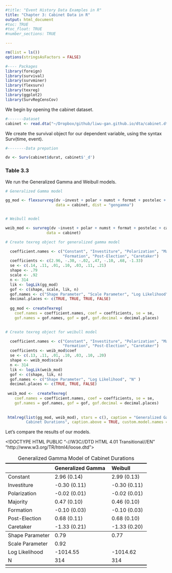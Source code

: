 ```yaml
---
#title: "Event History Data Examples in R"
title: "Chapter 3: Cabinet Data in R"
output: html_document
#toc: TRUE
#toc_float: TRUE
#number_sections: TRUE

---
```


```r
rm(list = ls())
options(stringsAsFactors = FALSE)
```

```r

#---- Packages 
library(foreign)
library(survival)
library(survminer)
library(flexsurv)
library(texreg)
library(ggplot2)
library(SurvRegCensCov)

```

We begin by opening the cabinet dataset. 

```r

#-------Dataset
cabinet <- read.dta("~/Dropbox/github/liwu-gan.github.io/dta/cabinet.dta")

```

We create the survival object for our dependent variable, using the syntax Surv(time, event).

```r

#--------Data prepation

dv <- Surv(cabinet$durat, cabinet$'_d')

```

### Table 3.3

We run the Generalized Gamma and Weibull models.  

```r

# Generalized Gamma model 

gg_mod <- flexsurvreg(dv ~invest + polar + numst + format + postelec + caretakr,
                      data = cabinet, dist = "gengamma")


# Weibull model 

weib_mod <- survreg(dv ~invest + polar + numst + format + postelec + caretakr,
                  data = cabinet)
```

```r

# Create texreg object for generalized gamma model 

  coefficient.names <- c("Constant", "Investiture", "Polarization", "Majority",
                         "Formation", "Post-Election", "Caretaker")
  coefficients <- c(2.96, -.30, -.02, .47, -.10, .68, -1.33)
  se <- c(.14, .11, .01, .10, .03, .11, .21)
  shape <- .79
  scale <- .92
  n <- 314
  lik <- logLik(gg_mod)
  gof <- c(shape, scale, lik, n)
  gof.names <- c("Shape Parameter", "Scale Parameter", "Log Likelihood", "N" )
  decimal.places <- c(TRUE, TRUE, TRUE, FALSE)
  
  gg_mod <- createTexreg(
    coef.names = coefficient.names, coef = coefficients, se = se,
    gof.names = gof.names, gof = gof, gof.decimal = decimal.places)
  

# Create texreg object for weibull model 

  coefficient.names <- c("Constant", "Investiture", "Polarization", "Majority",
                         "Formation", "Post-Election", "Caretaker")
  coefficients <- weib_mod$coef 
  se <- c(.13, .11, .01, .10, .03, .10, .20)
  shape <- weib_mod$scale
  n <- 314
  lik <- logLik(weib_mod)
  gof <- c(shape, lik, n)
  gof.names <- c("Shape Parameter", "Log Likelihood", "N" )
  decimal.places <- c(TRUE, TRUE, FALSE)
  
 weib_mod <-  createTexreg(
    coef.names = coefficient.names, coef = coefficients, se = se,
    gof.names = gof.names, gof = gof, gof.decimal = decimal.places)
  
 
 htmlreg(list(gg_mod, weib_mod), stars = c(), caption = "Generalized Gamma Model of 
         Cabinet Durations", caption.above = TRUE, custom.model.names = c("Generalized Gamma", "Weibull"), center = FALSE, single.row = TRUE)
```
 
Let's compare the results of our models. 

<!DOCTYPE HTML PUBLIC "-//W3C//DTD HTML 4.01 Transitional//EN" "http://www.w3.org/TR/html4/loose.dtd">
<table cellspacing="0" style="border: none;">
<caption align="top" style="margin-bottom:0.3em;">Generalized Gamma Model of 
         Cabinet Durations</caption>
<tr>
<th style="text-align: left; border-top: 2px solid black; border-bottom: 1px solid black; padding-right: 12px;"><b></b></th>
<th style="text-align: left; border-top: 2px solid black; border-bottom: 1px solid black; padding-right: 12px;"><b>Generalized
        Gamma</b></th>
<th style="text-align: left; border-top: 2px solid black; border-bottom: 1px solid black; padding-right: 12px;"><b>Weibull</b></th>
</tr>
<tr>
<td style="padding-right: 12px; border: none;">Constant</td>
<td style="padding-right: 12px; border: none;">2.96 (0.14)</td>
<td style="padding-right: 12px; border: none;">2.99 (0.13)</td>
</tr>
<tr>
<td style="padding-right: 12px; border: none;">Investiture</td>
<td style="padding-right: 12px; border: none;">-0.30 (0.11)</td>
<td style="padding-right: 12px; border: none;">-0.30 (0.11)</td>
</tr>
<tr>
<td style="padding-right: 12px; border: none;">Polarization</td>
<td style="padding-right: 12px; border: none;">-0.02 (0.01)</td>
<td style="padding-right: 12px; border: none;">-0.02 (0.01)</td>
</tr>
<tr>
<td style="padding-right: 12px; border: none;">Majority</td>
<td style="padding-right: 12px; border: none;">0.47 (0.10)</td>
<td style="padding-right: 12px; border: none;">0.46 (0.10)</td>
</tr>
<tr>
<td style="padding-right: 12px; border: none;">Formation</td>
<td style="padding-right: 12px; border: none;">-0.10 (0.03)</td>
<td style="padding-right: 12px; border: none;">-0.10 (0.03)</td>
</tr>
<tr>
<td style="padding-right: 12px; border: none;">Post-Election</td>
<td style="padding-right: 12px; border: none;">0.68 (0.11)</td>
<td style="padding-right: 12px; border: none;">0.68 (0.10)</td>
</tr>
<tr>
<td style="padding-right: 12px; border: none;">Caretaker</td>
<td style="padding-right: 12px; border: none;">-1.33 (0.21)</td>
<td style="padding-right: 12px; border: none;">-1.33 (0.20)</td>
</tr>
<tr>
<td style="border-top: 1px solid black;">Shape Parameter</td>
<td style="border-top: 1px solid black;">0.79</td>
<td style="border-top: 1px solid black;">0.77</td>
</tr>
<tr>
<td style="padding-right: 12px; border: none;">Scale Parameter</td>
<td style="padding-right: 12px; border: none;">0.92</td>
<td style="padding-right: 12px; border: none;"></td>
</tr>
<tr>
<td style="padding-right: 12px; border: none;">Log Likelihood</td>
<td style="padding-right: 12px; border: none;">-1014.55</td>
<td style="padding-right: 12px; border: none;">-1014.62</td>
</tr>
<tr>
<td style="border-bottom: 2px solid black;">N</td>
<td style="border-bottom: 2px solid black;">314</td>
<td style="border-bottom: 2px solid black;">314</td>
</tr>
<tr>
<td style="padding-right: 12px; border: none;" colspan="4"><span style="font-size:0.8em"></span></td>
</tr>
</table>